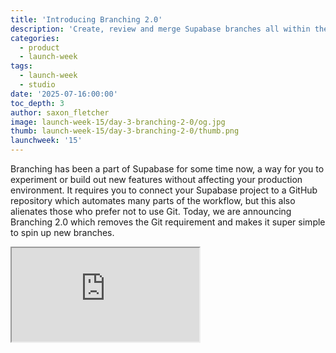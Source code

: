 ```yaml
---
title: 'Introducing Branching 2.0'
description: 'Create, review and merge Supabase branches all within the dashboard.'
categories:
  - product
  - launch-week
tags:
  - launch-week
  - studio
date: '2025-07-16:00:00'
toc_depth: 3
author: saxon_fletcher
image: launch-week-15/day-3-branching-2-0/og.jpg
thumb: launch-week-15/day-3-branching-2-0/thumb.png
launchweek: '15'
---
```


Branching has been a part of Supabase for some time now, a way for you to experiment or build out new features without affecting your production environment. It requires you to connect your Supabase project to a GitHub repository which automates many parts of the workflow, but this also alienates those who prefer not to use Git. Today, we are announcing Branching 2.0 which removes the Git requirement and makes it super simple to spin up new branches.

<div className="video-container mb-8">
  <iframe
    className="w-full"
    src="https://www.youtube-nocookie.com/embed/AMQqhHxz5UI"
    title="Introducing Branching 2.0"
    allow="accelerometer; autoplay; clipboard-write; encrypted-media; fullscreen; gyroscope; picture-in-picture; web-share"
    allowfullscreen
  />
</div>

## What is branching?

A Supabase branch is essentially a copy of your Supabase project, minus the data. Rather than making risky changes to your production database, edge functions or configuration, you instead spin up a preview branch and make the changes there. This gives you a safe, isolated environment to work from. When you’re happy with your changes, you merge them back into production.

## Current behavior

The current implementation of branching requires a connection to a GitHub repo. For every GitHub pull request created, a corresponding Supabase branch is also created and kept in sync. Database schema/migrations, functions and configuration all stored within your repo and synced up to Supabase when your commits are pushed. For those who want to work in a local and code first way, this is an ideal workflow, however, this is not suitable for those who prefer to work in a database first or no-code way, including AI Builders.

## New behavior

With these new updates you can now create branches with Git, without Git, or a combination of both. This can be done directly through the dashboard, Supabase CLI, or the [Management API](https://supabase.com/docs/reference/api/introduction). Every branch is a direct copy of production, including schema, functions and configurations. You can then connect your app, make changes, and when ready to launch, you have the option to pull those changes down to your codebase or review and merge without leaving the dashboard. For those using separate Supabase projects for this, you no longer need to do so.

### How it works

For this walkthrough we’ll focus purely on a _Gitless_ workflow. If you are someone who prefers to work in a code-first way, you can view our more extensive [guide to branching](https://supabase.com/docs/guides/deployment/branching).

#### Create a new branch.

<Img
  alt="Database components"
  src={{
    light: '/images/blog/launch-week-15/day-3-branching-2-0/create-branch.png',
    dark: '/images/blog/launch-week-15/day-3-branching-2-0/create-branch.png',
  }}
/>

Give your branch a name, optionally sync it to a GitHub branch. If your production branch has previous migrations (e.g., via CLI `db push` ) then these will be run on the new branch. If your production branch has no previous migrations (e.g., all edits have been made through the Table Editor) then a `db dump` will be performed and run as a migration.

#### Make changes to the new branch

<Img
  alt="Database components"
  src={{
    light: '/images/blog/launch-week-15/day-3-branching-2-0/view-branches.png',
    dark: '/images/blog/launch-week-15/day-3-branching-2-0/view-branches.png',
  }}
/>

Use the table editor, SQL editor, connection string or any other means to make changes to your schema or functions.

#### Open a merge request

<Img
  alt="Database components"
  src={{
    light: '/images/blog/launch-week-15/day-3-branching-2-0/view-merge-requests.png',
    dark: '/images/blog/launch-week-15/day-3-branching-2-0/view-merge-requests.png',
  }}
/>

<Img
  alt="Database components"
  src={{
    light: '/images/blog/launch-week-15/day-3-branching-2-0/view-merge-request.png',
    dark: '/images/blog/launch-week-15/day-3-branching-2-0/view-merge-request.png',
  }}
/>

You, someone in your team, or the Supabase Assistant can then review the changes made via the merge page.

#### Pull in latest updates from production

If your branch schema or edge functions are out of date, you will first need to pull in the latest changes from production. Note that by doing this any edge function modifications will be lost but new functions will remain in place untouched.

#### Merge to production

<Img
  alt="Database components"
  src={{
    light: '/images/blog/launch-week-15/day-3-branching-2-0/review-with-ai.png',
    dark: '/images/blog/launch-week-15/day-3-branching-2-0/review-with-ai.png',
  }}
/>

When ready, click the merge button and watch your changes be deployed to production. If your branch is a preview branch you can now choose to remove it or keep it open.

### Current limitations

There are a few limitations you should be aware of before deciding to use branching without git.

- Custom roles created through the dashboard are not captured on branch creation.
- Branches can only be merged to main; merging between preview branches is not supported.
- If your branch is out of date, you can pull in latest changes from main, but keep in mind that all functions will be overwritten.
- Deleting functions must be done manually on main branch.
- Migration conflicts must be manually resolved on the preview branch.
- If you have run migrations on main, new branches will be created from existing migrations instead of a full schema dump.

## When to use

The following table can help you decide whether to use branching with or without git.

|                       | Git                  | Without Git                 |
| --------------------- | -------------------- | --------------------------- |
| Isolated environment  | ✅                   | ✅                          |
| Friction              | Low code             | No code                     |
| Ease of use           | Extensive repo setup | One click from dashboard    |
| Merging to production | via Pull Request     | via Merge Request           |
| Conflict resolution   | File based           | None                        |
| Version control       | Config as code       | Only migrations are tracked |

## End state

We ultimately want you to be able to work in a way that produces the highest quality software in the shortest time possible. Your workflows may change as you, your team or your product evolves, and we must allow you to move between workflows seamlessly. If you want to start building directly in the dashboard then later move everything to a codebase, you should be able to do that. If you want to spin up a branch for prototyping then later pull down changes to a local migration, that should also be possible.

We aren’t quite there yet, but through the combination of our CLI and web interface, that vision is closer than ever.

## Getting started

We want to stress that these branching updates are in their early stages and thus behind a feature preview. Anyone can opt-in to them via the dashboard but before you do, please read through the existing limitations as it might not yet be suitable for your use case. If you do make use of branching, please reach out with feedback, we’d love to hear it.
